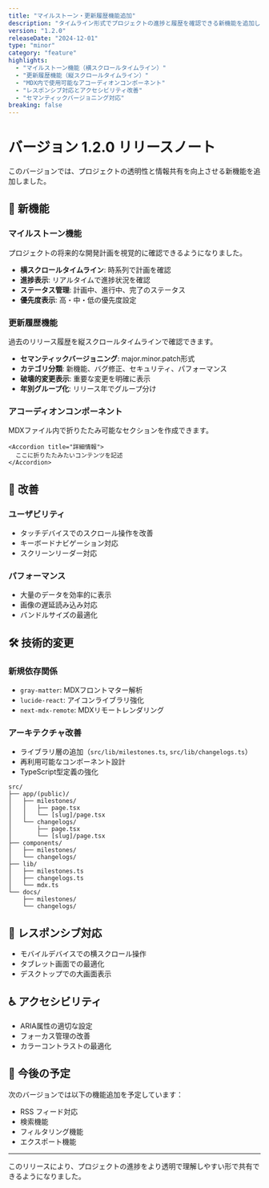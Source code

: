```yaml
---
title: "マイルストーン・更新履歴機能追加"
description: "タイムライン形式でプロジェクトの進捗と履歴を確認できる新機能を追加しました。"
version: "1.2.0"
releaseDate: "2024-12-01"
type: "minor"
category: "feature"
highlights:
  - "マイルストーン機能（横スクロールタイムライン）"
  - "更新履歴機能（縦スクロールタイムライン）"
  - "MDX内で使用可能なアコーディオンコンポーネント"
  - "レスポンシブ対応とアクセシビリティ改善"
  - "セマンティックバージョニング対応"
breaking: false
---
```


# バージョン 1.2.0 リリースノート

このバージョンでは、プロジェクトの透明性と情報共有を向上させる新機能を追加しました。

## 🎉 新機能

### マイルストーン機能
プロジェクトの将来的な開発計画を視覚的に確認できるようになりました。

<Accordion title="マイルストーン機能の詳細" defaultOpen={true}>

- **横スクロールタイムライン**: 時系列で計画を確認
- **進捗表示**: リアルタイムで進捗状況を確認
- **ステータス管理**: 計画中、進行中、完了のステータス
- **優先度表示**: 高・中・低の優先度設定

</Accordion>

### 更新履歴機能
過去のリリース履歴を縦スクロールタイムラインで確認できます。

<Accordion title="更新履歴機能の詳細">

- **セマンティックバージョニング**: major.minor.patch形式
- **カテゴリ分類**: 新機能、バグ修正、セキュリティ、パフォーマンス
- **破壊的変更表示**: 重要な変更を明確に表示
- **年別グループ化**: リリース年でグループ分け

</Accordion>

### アコーディオンコンポーネント
MDXファイル内で折りたたみ可能なセクションを作成できます。

```mdx
<Accordion title="詳細情報">
  ここに折りたたみたいコンテンツを記述
</Accordion>
```

## 🔧 改善

### ユーザビリティ
- タッチデバイスでのスクロール操作を改善
- キーボードナビゲーション対応
- スクリーンリーダー対応

### パフォーマンス
- 大量のデータを効率的に表示
- 画像の遅延読み込み対応
- バンドルサイズの最適化

## 🛠 技術的変更

### 新規依存関係
- `gray-matter`: MDXフロントマター解析
- `lucide-react`: アイコンライブラリ強化
- `next-mdx-remote`: MDXリモートレンダリング

### アーキテクチャ改善
- ライブラリ層の追加（`src/lib/milestones.ts`, `src/lib/changelogs.ts`）
- 再利用可能なコンポーネント設計
- TypeScript型定義の強化

<Accordion title="ファイル構造">

```
src/
├── app/(public)/
│   ├── milestones/
│   │   ├── page.tsx
│   │   └── [slug]/page.tsx
│   └── changelogs/
│       ├── page.tsx
│       └── [slug]/page.tsx
├── components/
│   ├── milestones/
│   └── changelogs/
├── lib/
│   ├── milestones.ts
│   ├── changelogs.ts
│   └── mdx.ts
└── docs/
    ├── milestones/
    └── changelogs/
```

</Accordion>

## 📱 レスポンシブ対応

- モバイルデバイスでの横スクロール操作
- タブレット画面での最適化
- デスクトップでの大画面表示

## ♿ アクセシビリティ

- ARIA属性の適切な設定
- フォーカス管理の改善
- カラーコントラストの最適化

## 🚀 今後の予定

次のバージョンでは以下の機能追加を予定しています：

- RSS フィード対応
- 検索機能
- フィルタリング機能
- エクスポート機能

---

このリリースにより、プロジェクトの進捗をより透明で理解しやすい形で共有できるようになりました。 